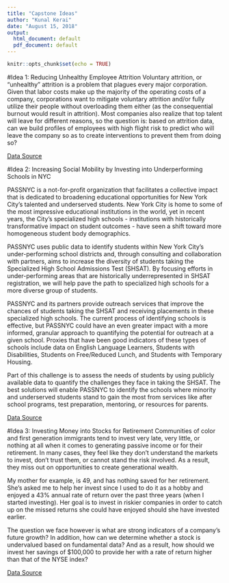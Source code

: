 ```yaml
---
title: "Capstone Ideas"
author: "Kunal Kerai"
date: "August 15, 2018"
output:
  html_document: default
  pdf_document: default
---
```


```r
knitr::opts_chunk$set(echo = TRUE)
```

#Idea 1: Reducing Unhealthy Employee Attrition
Voluntary attrition, or "unhealthy" attrition is a problem that plagues every major corporation. Given that labor costs make up the majority of the operating costs of a company, corporations want to mitigate voluntary attrition and/or fully utilize their people without overloading them either (as the consequential burnout would result in attrition). Most companies also realize that top talent will leave for different reasons, so the question is: based on attrition data, can we build profiles of employees with high flight risk to predict who will leave the company so as to create interventions to prevent them from doing so?

[Data Source](https://www.ibm.com/communities/analytics/watson-analytics-blog/guide-to-sample-datasets/)

#Idea 2: Increasing Social Mobility by Investing into Underperforming Schools in NYC

PASSNYC is a not-for-profit organization that facilitates a collective impact that is dedicated to broadening educational opportunities for New York City's talented and underserved students. New York City is home to some of the most impressive educational institutions in the world, yet in recent years, the City's specialized high schools - institutions with historically transformative impact on student outcomes - have seen a shift toward more homogeneous student body demographics.

PASSNYC uses public data to identify students within New York City's under-performing school districts and, through consulting and collaboration with partners, aims to increase the diversity of students taking the Specialized High School Admissions Test (SHSAT). By focusing efforts in under-performing areas that are historically underrepresented in SHSAT registration, we will help pave the path to specialized high schools for a more diverse group of students.

PASSNYC and its partners provide outreach services that improve the chances of students taking the SHSAT and receiving placements in these specialized high schools. The current process of identifying schools is effective, but PASSNYC could have an even greater impact with a more informed, granular approach to quantifying the potential for outreach at a given school. Proxies that have been good indicators of these types of schools include data on English Language Learners, Students with Disabilities, Students on Free/Reduced Lunch, and Students with Temporary Housing.

Part of this challenge is to assess the needs of students by using publicly available data to quantify the challenges they face in taking the SHSAT. The best solutions will enable PASSNYC to identify the schools where minority and underserved students stand to gain the most from services like after school programs, test preparation, mentoring, or resources for parents.

[Data Source](https://www.kaggle.com/passnyc/data-science-for-good)

#Idea 3: Investing Money into Stocks for Retirement
Communities of color and first generation immigrants tend to invest very late, very little, or nothing at all when it comes to generating passive income or for their retirement. In many cases, they feel like they don't understand the markets to invest, don't trust them, or cannot stand the risk involved. As a result, they miss out on opportunities to create generational wealth.

My mother for example, is 49, and has nothing saved for her retirement. She's asked me to help her invest since I used to do it as a hobby and enjoyed a 43% annual rate of return over the past three years (when I started investing). Her goal is to invest in riskier companies in order to catch up on the missed returns she could have enjoyed should she have invested earlier.

The question we face however is what are strong indicators of a company's future growth? In addition, how can we determine whether a stock is undervalued based on fundamental data? And as a result, how should we invest her savings of $100,000 to provide her with a rate of return higher than that of the NYSE index?

[Data Source](https://www.kaggle.com/dgawlik/nyse/home)
